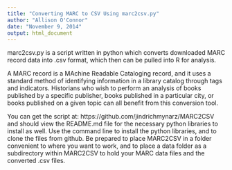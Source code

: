 ```yaml
---
title: "Converting MARC to CSV Using marc2csv.py"
author: "Allison O'Connor"
date: "November 9, 2014"
output: html_document
---
```


marc2csv.py is a script written in python which converts downloaded MARC record data into .csv format, which then can be pulled into R for analysis.

A MARC record is a MAchine Readable Cataloging record, and it uses a standard method of identifying information in a library catalog through tags and indicators. Historians who wish to perform an analysis of books published by a specific publisher, books published in a particular city, or books published on a given topic can all benefit from this conversion tool.

You can get the script at: https://github.com/jindrichmynarz/MARC2CSV and should view the README.md file for the necessary python libraries to install as well. Use the command line to install the python libraries, and to clone the files from github. Be prepared to place MARC2CSV in a folder convenient to where you want to work, and to place a data folder as a subdirectory within MARC2CSV to hold your MARC data files and the converted .csv files.

